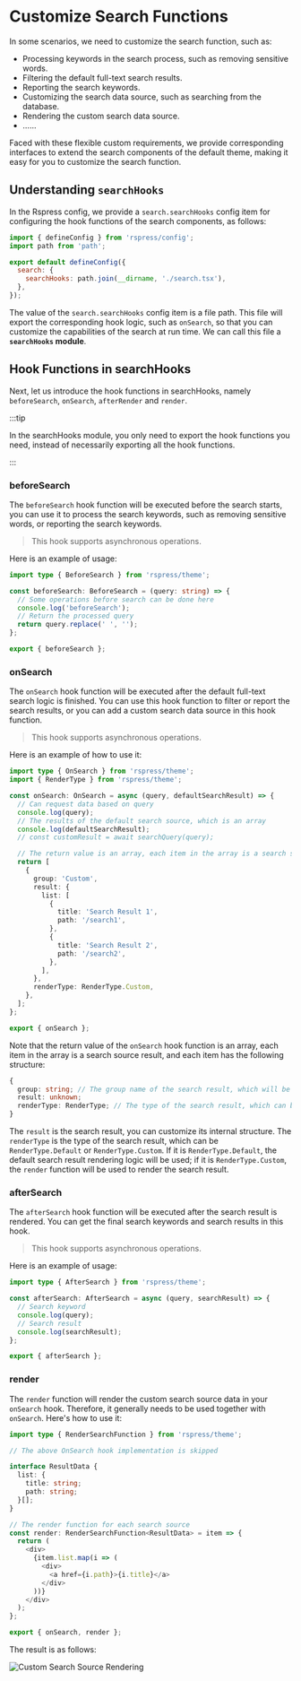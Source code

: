 # Customize Search Functions

In some scenarios, we need to customize the search function, such as:

- Processing keywords in the search process, such as removing sensitive words.
- Filtering the default full-text search results.
- Reporting the search keywords.
- Customizing the search data source, such as searching from the database.
- Rendering the custom search data source.
- ......

Faced with these flexible custom requirements, we provide corresponding interfaces to extend the search components of the default theme, making it easy for you to customize the search function.

## Understanding `searchHooks`

In the Rspress config, we provide a `search.searchHooks` config item for configuring the hook functions of the search components, as follows:

```js
import { defineConfig } from 'rspress/config';
import path from 'path';

export default defineConfig({
  search: {
    searchHooks: path.join(__dirname, './search.tsx'),
  },
});
```

The value of the `search.searchHooks` config item is a file path. This file will export the corresponding hook logic, such as `onSearch`, so that you can customize the capabilities of the search at run time. We can call this file a **`searchHooks` module**.

## Hook Functions in searchHooks

Next, let us introduce the hook functions in searchHooks, namely `beforeSearch`, `onSearch`, `afterRender` and `render`.

:::tip

In the searchHooks module, you only need to export the hook functions you need, instead of necessarily exporting all the hook functions.

:::

### beforeSearch

The `beforeSearch` hook function will be executed before the search starts, you can use it to process the search keywords, such as removing sensitive words, or reporting the search keywords.

> This hook supports asynchronous operations.

Here is an example of usage:

```ts
import type { BeforeSearch } from 'rspress/theme';

const beforeSearch: BeforeSearch = (query: string) => {
  // Some operations before search can be done here
  console.log('beforeSearch');
  // Return the processed query
  return query.replace(' ', '');
};

export { beforeSearch };
```

### onSearch

The `onSearch` hook function will be executed after the default full-text search logic is finished. You can use this hook function to filter or report the search results, or you can add a custom search data source in this hook function.

> This hook supports asynchronous operations.

Here is an example of how to use it:

```ts
import type { OnSearch } from 'rspress/theme';
import { RenderType } from 'rspress/theme';

const onSearch: OnSearch = async (query, defaultSearchResult) => {
  // Can request data based on query
  console.log(query);
  // The results of the default search source, which is an array
  console.log(defaultSearchResult);
  // const customResult = await searchQuery(query);

  // The return value is an array, each item in the array is a search source result
  return [
    {
      group: 'Custom',
      result: {
        list: [
          {
            title: 'Search Result 1',
            path: '/search1',
          },
          {
            title: 'Search Result 2',
            path: '/search2',
          },
        ],
      },
      renderType: RenderType.Custom,
    },
  ];
};

export { onSearch };
```

Note that the return value of the `onSearch` hook function is an array, each item in the array is a search source result, and each item has the following structure:

```ts
{
  group: string; // The group name of the search result, which will be displayed in the search results.
  result: unknown;
  renderType: RenderType; // The type of the search result, which can be `RenderType.Default` or `RenderType.Custom`. `RenderType.custom` by default.
}
```

The `result` is the search result, you can customize its internal structure. The `renderType` is the type of the search result, which can be `RenderType.Default` or `RenderType.Custom`. If it is `RenderType.Default`, the default search result rendering logic will be used; if it is `RenderType.Custom`, the `render` function will be used to render the search result.

### afterSearch

The `afterSearch` hook function will be executed after the search result is rendered. You can get the final search keywords and search results in this hook.

> This hook supports asynchronous operations.

Here is an example of usage:

```ts
import type { AfterSearch } from 'rspress/theme';

const afterSearch: AfterSearch = async (query, searchResult) => {
  // Search keyword
  console.log(query);
  // Search result
  console.log(searchResult);
};

export { afterSearch };
```

### render

The `render` function will render the custom search source data in your `onSearch` hook. Therefore, it generally needs to be used together with `onSearch`. Here's how to use it:

```ts
import type { RenderSearchFunction } from 'rspress/theme';

// The above OnSearch hook implementation is skipped

interface ResultData {
  list: {
    title: string;
    path: string;
  }[];
}

// The render function for each search source
const render: RenderSearchFunction<ResultData> = item => {
  return (
    <div>
      {item.list.map(i => (
        <div>
          <a href={i.path}>{i.title}</a>
        </div>
      ))}
    </div>
  );
};

export { onSearch, render };
```

The result is as follows:

![Custom Search Source Rendering](https://lf3-static.bytednsdoc.com/obj/eden-cn/uhbfnupenuhf/rspress/custom-search-preview.png)
